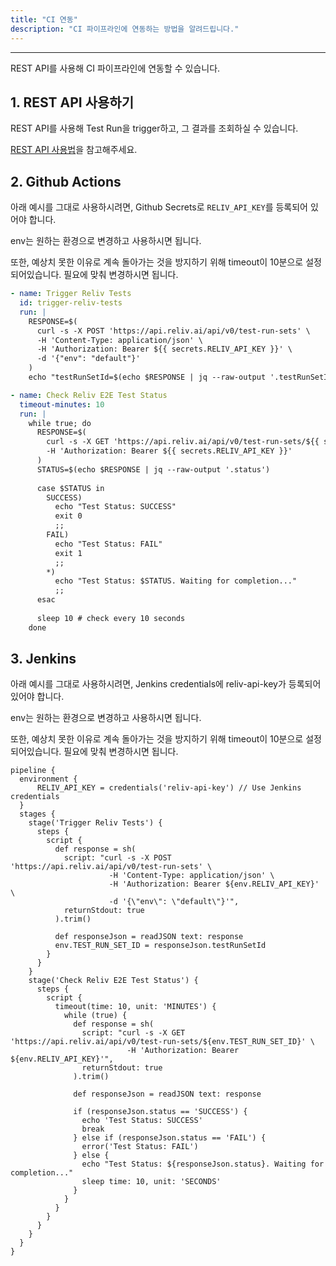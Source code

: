 ```yaml
---
title: "CI 연동"
description: "CI 파이프라인에 연동하는 방법을 알려드립니다."
---
```


---

REST API를 사용해 CI 파이프라인에 연동할 수 있습니다.

## 1. REST API 사용하기

REST API를 사용해 Test Run을 trigger하고, 그 결과를 조회하실 수 있습니다.

[REST API 사용법](/api-reference/authentication)을 참고해주세요.

## 2. Github Actions

아래 예시를 그대로 사용하시려면, Github Secrets로 `RELIV_API_KEY`를 등록되어 있어야 합니다.

env는 원하는 환경으로 변경하고 사용하시면 됩니다.

또한, 예상치 못한 이유로 계속 돌아가는 것을 방지하기 위해 timeout이 10분으로 설정되어있습니다. 필요에 맞춰 변경하시면 됩니다.

```yaml
- name: Trigger Reliv Tests
  id: trigger-reliv-tests
  run: |
    RESPONSE=$(
      curl -s -X POST 'https://api.reliv.ai/api/v0/test-run-sets' \
      -H 'Content-Type: application/json' \
      -H 'Authorization: Bearer ${{ secrets.RELIV_API_KEY }}' \
      -d '{"env": "default"}'
    )
    echo "testRunSetId=$(echo $RESPONSE | jq --raw-output '.testRunSetId')" >> $GITHUB_OUTPUT

- name: Check Reliv E2E Test Status
  timeout-minutes: 10
  run: |
    while true; do
      RESPONSE=$(
        curl -s -X GET 'https://api.reliv.ai/api/v0/test-run-sets/${{ steps.trigger-reliv-tests.outputs.testRunSetId }}' \
        -H 'Authorization: Bearer ${{ secrets.RELIV_API_KEY }}'
      )
      STATUS=$(echo $RESPONSE | jq --raw-output '.status')
      
      case $STATUS in
        SUCCESS)
          echo "Test Status: SUCCESS"
          exit 0
          ;;
        FAIL)
          echo "Test Status: FAIL"
          exit 1
          ;;
        *)
          echo "Test Status: $STATUS. Waiting for completion..."
          ;;
      esac
      
      sleep 10 # check every 10 seconds
    done
```

## 3. Jenkins

아래 예시를 그대로 사용하시려면, Jenkins credentials에 reliv-api-key가 등록되어 있어야 합니다.

env는 원하는 환경으로 변경하고 사용하시면 됩니다.

또한, 예상치 못한 이유로 계속 돌아가는 것을 방지하기 위해 timeout이 10분으로 설정되어있습니다. 필요에 맞춰 변경하시면 됩니다.

```
pipeline {
  environment {
      RELIV_API_KEY = credentials('reliv-api-key') // Use Jenkins credentials
  }
  stages {
    stage('Trigger Reliv Tests') {
      steps {
        script {
          def response = sh(
            script: "curl -s -X POST 'https://api.reliv.ai/api/v0/test-run-sets' \
                      -H 'Content-Type: application/json' \
                      -H 'Authorization: Bearer ${env.RELIV_API_KEY}' \
                      -d '{\"env\": \"default\"}'",
            returnStdout: true
          ).trim()

          def responseJson = readJSON text: response
          env.TEST_RUN_SET_ID = responseJson.testRunSetId
        }
      }
    }
    stage('Check Reliv E2E Test Status') {
      steps {
        script {
          timeout(time: 10, unit: 'MINUTES') {
            while (true) {
              def response = sh(
                script: "curl -s -X GET 'https://api.reliv.ai/api/v0/test-run-sets/${env.TEST_RUN_SET_ID}' \
                          -H 'Authorization: Bearer ${env.RELIV_API_KEY}'",
                returnStdout: true
              ).trim()

              def responseJson = readJSON text: response

              if (responseJson.status == 'SUCCESS') {
                echo 'Test Status: SUCCESS'
                break
              } else if (responseJson.status == 'FAIL') {
                error('Test Status: FAIL')
              } else {
                echo "Test Status: ${responseJson.status}. Waiting for completion..."
                sleep time: 10, unit: 'SECONDS'
              }
            }
          }
        }
      }
    }
  }
}
```
